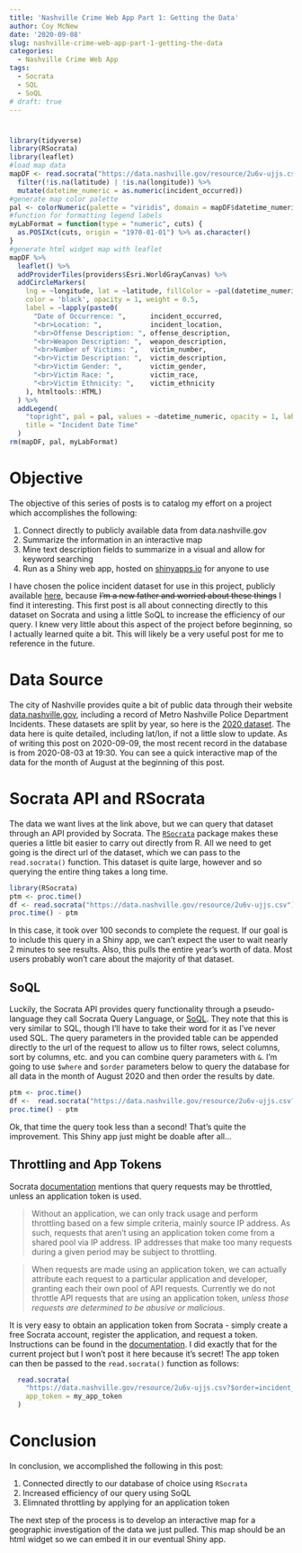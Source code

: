 ```yaml
---
title: 'Nashville Crime Web App Part 1: Getting the Data'
author: Coy McNew
date: '2020-09-08'
slug: nashville-crime-web-app-part-1-getting-the-data
categories:
  - Nashville Crime Web App
tags:
  - Socrata
  - SQL
  - SoQL
# draft: true
---
```


<style>
.html-widget {
    margin: auto;
}
</style>

# 

``` r
library(tidyverse)
library(RSocrata)
library(leaflet)
#load map data
mapDF <- read.socrata("https://data.nashville.gov/resource/2u6v-ujjs.csv?$order=incident_occurred DESC &$where=incident_occurred >= '2020-08-01T00:00:00'") %>%
  filter(!is.na(latitude) | !is.na(longitude)) %>% 
  mutate(datetime_numeric = as.numeric(incident_occurred)) 
#generate map color palette
pal <- colorNumeric(palette = "viridis", domain = mapDF$datetime_numeric)
#function for formatting legend labels
myLabFormat = function(type = "numeric", cuts) {
  as.POSIXct(cuts, origin = "1970-01-01") %>% as.character()
}
#generate html widget map with leaflet
mapDF %>%
  leaflet() %>%
  addProviderTiles(providers$Esri.WorldGrayCanvas) %>%
  addCircleMarkers(
    lng = ~longitude, lat = ~latitude, fillColor = ~pal(datetime_numeric), fillOpacity = 0.7,
    color = 'black', opacity = 1, weight = 0.5,
    label = ~lapply(paste0(
      "Date of Occurrence: ",      incident_occurred,
      "<br>Location: ",            incident_location,
      "<br>Offense Description: ", offense_description, 
      "<br>Weapon Description: ",  weapon_description,
      "<br>Number of Victims: ",   victim_number,
      "<br>Victim Description: ",  victim_description,
      "<br>Victim Gender: ",       victim_gender,
      "<br>Victim Race: ",         victim_race,
      "<br>Victim Ethnicity: ",    victim_ethnicity
    ), htmltools::HTML)
  ) %>%
  addLegend(
    "topright", pal = pal, values = ~datetime_numeric, opacity = 1, labFormat = myLabFormat,
    title = "Incident Date Time"
  )
rm(mapDF, pal, myLabFormat)
```

# Objective

The objective of this series of posts is to catalog my effort on a project which accomplishes the following:

1. Connect directly to publicly available data from data.nashville.gov
2. Summarize the information in an interactive map
3. Mine text description fields to summarize in a visual and allow for keyword searching
4. Run as a Shiny web app, hosted on [shinyapps.io](shinyapps.io) for anyone to use

I have chosen the police incident dataset for use in this project, publicly available [here](https://data.nashville.gov/Police/Metro-Nashville-Police-Department-Incidents/2u6v-ujjs), because ~~I'm a new father and worried about these things~~ I find it interesting.  This first post is all about connecting directly to this dataset on Socrata and using a little SoQL to increase the efficiency of our query.  I knew very little about this aspect of the project before beginning, so I actually learned quite a bit.  This will likely be a very useful post for me to reference in the future.

# Data Source

The city of Nashville provides quite a bit of public data through their website [data.nashville.gov](data.nashville.gov), including a record of Metro Nashville Police Department Incidents.  These datasets are split by year, so here is the [2020 dataset](https://data.nashville.gov/Police/Metro-Nashville-Police-Department-Incidents/2u6v-ujjs).  The data here is quite detailed, including lat/lon, if not a little slow to update.  As of writing this post on 2020-09-09, the most recent record in the database is from 2020-08-03 at 19:30.  You can see a quick interactive map of the data for the month of August at the beginning of this post.  

# Socrata API and RSocrata

The data we want lives at the link above, but we can query that dataset through an API provided by Socrata.  The [`RSocrata`](https://github.com/Chicago/RSocrata) package makes these queries a little bit easier to carry out directly from R.  All we need to get going is the direct url of the dataset, which we can pass to the ````read.socrata()```` function.  This dataset is quite large, however and so querying the entire thing takes a long time.

``` r
library(RSocrata)
ptm <- proc.time()
df <- read.socrata("https://data.nashville.gov/resource/2u6v-ujjs.csv")
proc.time() - ptm
```

In this case, it took over 100 seconds to complete the request.  If our goal is to include this query in a Shiny app, we can't expect the user to wait nearly 2 minutes to see results.  Also, this pulls the entire year's worth of data.  Most users probably won't care about the majority of that dataset.

## SoQL

Luckily, the Socrata API provides query functionality through a pseudo-language they call Socrata Query Language, or [SoQL](https://dev.socrata.com/docs/queries/).  They note that this is very similar to SQL, though I'll have to take their word for it as I've never used SQL.  The query parameters in the provided table can be appended directly to the url of the request to allow us to filter rows, select columns, sort by columns, etc. and you can combine query parameters with ````&````.  I'm going to use ````$where```` and ````$order```` parameters below to query the database for all data in the month of August 2020 and then order the results by date.

``` r
ptm <- proc.time()
df <-  read.socrata("https://data.nashville.gov/resource/2u6v-ujjs.csv?$order=incident_occurred DESC &$where=incident_occurred >= '2020-08-01T00:00:00'")
proc.time() - ptm
```

Ok, that time the query took less than a second!  That's quite the improvement.  This Shiny app just might be doable after all...

## Throttling and App Tokens

Socrata [documentation](https://dev.socrata.com/docs/app-tokens.html) mentions that query requests may be throttled, unless an application token is used.

> Without an application, we can only track usage and perform throttling based on a few simple criteria, mainly source IP address. As such, requests that aren’t using an application token come from a shared pool via IP address. IP addresses that make too many requests during a given period may be subject to throttling.

> When requests are made using an application token, we can actually attribute each request to a particular application and developer, granting each their own pool of API requests. Currently we do not throttle API requests that are using an application token, *unless those requests are determined to be abusive or malicious*.

It is very easy to obtain an application token from Socrata - simply create a free Socrata account, register the application, and request a token.  Instructions can be found in the [documentation](https://dev.socrata.com/docs/app-tokens.html).  I did exactly that for the current project but I won't post it here because it's secret!  The app token can then be passed to the `read.socrata()` function as follows:

``` r
  read.socrata(
    "https://data.nashville.gov/resource/2u6v-ujjs.csv?$order=incident_occurred DESC &$where=incident_occurred >= '2020-08-01T00:00:00'",
    app_token = my_app_token
  )
```

# Conclusion

In conclusion, we accomplished the following in this post:

1. Connected directly to our database of choice using ````RSocrata````
2. Increased efficiency of our query using SoQL
3. Elimnated throttling by applying for an application token

The next step of the process is to develop an interactive map for a geographic investigation of the data we just pulled.  This map should be an html widget so we can embed it in our eventual Shiny app.

